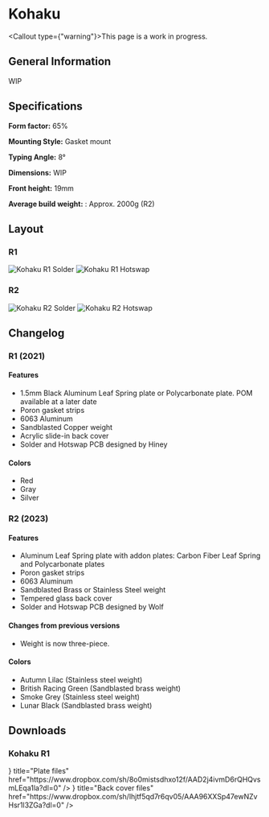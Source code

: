 
# Kohaku

<Callout type={"warning"}>This page is a work in progress.</Callout>

## General Information

WIP

## Specifications

**Form factor:** 65%

**Mounting Style:** Gasket mount

**Typing Angle:** 8°

**Dimensions:** WIP

**Front height:** 19mm

**Average build weight:** : Approx. 2000g (R2)

## Layout

### R1

![Kohaku R1 Solder](/KohakuR1_Solder.png)
![Kohaku R1 Hotswap](/KohakuR1_Hotswap.png)

### R2

![Kohaku R2 Solder](/KohakuR2_Solder.png)
![Kohaku R2 Hotswap](/KohakuR2_Hotswap.png)

## Changelog

### R1 (2021)

#### Features

- 1.5mm Black Aluminum Leaf Spring plate or Polycarbonate plate. POM available at a later date
- Poron gasket strips
- 6063 Aluminum
- Sandblasted Copper weight
- Acrylic slide-in back cover
- Solder and Hotswap PCB designed by Hiney

#### Colors

- Red
- Gray
- Silver

### R2 (2023)

#### Features

- Aluminum Leaf Spring plate with addon plates: Carbon Fiber Leaf Spring and Polycarbonate plates
- Poron gasket strips
- 6063 Aluminum
- Sandblasted Brass or Stainless Steel weight
- Tempered glass back cover
- Solder and Hotswap PCB designed by Wolf

#### Changes from previous versions

- Weight is now three-piece.

#### Colors

- Autumn Lilac (Stainless steel weight)
- British Racing Green (Sandblasted brass weight)
- Smoke Grey (Stainless steel weight)
- Lunar Black (Sandblasted brass weight)

## Downloads

### Kohaku R1

<Cards>
  <Card
    icon={<DownloadIcon />}
    title="Plate files"
    href="https://www.dropbox.com/sh/8o0mistsdhxo12f/AAD2j4ivmD6rQHQvsmLEqa1la?dl=0"
  />
  <Card
    icon={<DownloadIcon />}
    title="Back cover files"
    href="https://www.dropbox.com/sh/lhjtf5qd7r6qv05/AAA96XXSp47ewNZvHsr1l3ZGa?dl=0"
  />
</Cards>
